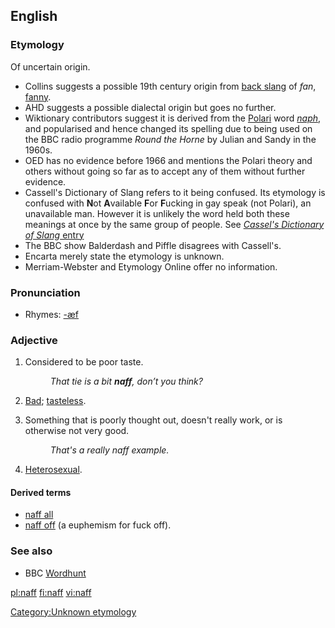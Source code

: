 {{see|Naff}}

==English==

===Etymology===
Of uncertain origin.
*Collins suggests a possible 19th century origin from [[back slang]] of ''fan'', [[fanny]].
*AHD suggests a possible dialectal origin but goes no further.
*Wiktionary contributors suggest it is derived from the [[Polari]] word ''[[naph]]'', and <!--no doubt was -->popularised and hence changed its spelling due to being used on the BBC radio programme <i>Round the Horne</i> by Julian and Sandy in the 1960s.
*OED has no evidence before 1966 and mentions the Polari theory and others without going so far as to accept any of them without further evidence.
*Cassell's Dictionary of Slang refers to it being confused. Its etymology is confused with '''N'''ot '''A'''vailable '''F'''or '''F'''ucking in gay speak (not Polari), an unavailable man. However it is unlikely the word held both these meanings at once by the same group of people. See [http://books.google.com/books?id=5GpLcC4a5fAC&pg=PA986&dq=naph+polari&lr=lang_en&as_brr=0&ei=bDSTSNb0ApzOswP7p-D7DA&sig=ACfU3U0vYA2AjjAA27jWyPA5OIHthNsF2A ''Cassel's Dictionary of Slang'' entry]
*The BBC show Balderdash and Piffle disagrees with Cassell's. 
*Encarta merely state the etymology is unknown.
*Merriam-Webster and Etymology Online offer no information.
[[Category:Unknown etymology]]

===Pronunciation===
*Rhymes: [[Rhymes:English:-æf|-æf]]

===Adjective===
{{en-adj|er}}

# {{context|UK|_|slang}} Considered to be poor taste.
#: ''That tie is a bit '''naff''', don’t you think?''
# {{context|Polari}} [[bad|Bad]]; [[tasteless]].
# {{context|UK|_|slang}} Something that is poorly thought out, doesn't really work, or is otherwise not very good.
#: ''That's a really naff example.''
# {{context|Polari}} [[Heterosexual]].

====Derived terms====
*[[naff all]]
*[[naff off]] (a euphemism for fuck off).

===See also===
*BBC [[w:Wordhunt|Wordhunt]]

[[pl:naff]]
[[fi:naff]]
[[vi:naff]]